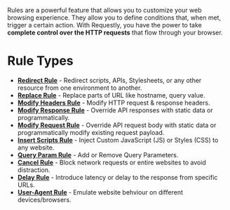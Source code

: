 Rules are a powerful feature that allows you to customize your web browsing experience. They allow you to define conditions that, when met, trigger a certain action. 
With Requestly, you have the power to take **complete control over the HTTP requests** that flow through your browser.

# Rule Types

- [**Redirect Rule**](redirect-rule) - Redirect scripts, APIs, Stylesheets, or any other resource from one environment to another.
- [**Replace Rule**](replace-rule) - Replace parts of URL like hostname, query value.
- [**Modify Headers Rule**](headers-rule) - Modify HTTP request & response headers. 
- [**Modify Response Rule**](response-rule) - Override API responses with static data or programmatically. 
- [**Modify Request Rule**](request-body-rule) - Override API request body with static data or programmatically modify existing request payload.
- [**Insert Scripts Rule**](script-rule) - Inject Custom JavaScript (JS) or Styles (CSS) to any website.
- [**Query Param Rule**](query-params-rule) - Add or Remove Query Parameters.
- [**Cancel Rule**](cancel-rule) - Block network requests or entire websites to avoid distraction. 
- [**Delay Rule**](delay-rule) - Introduce latency or delay to the response from specific URLs.
- [**User-Agent Rule**](user-agent-rule) - Emulate website behviour on different devices/browsers.
